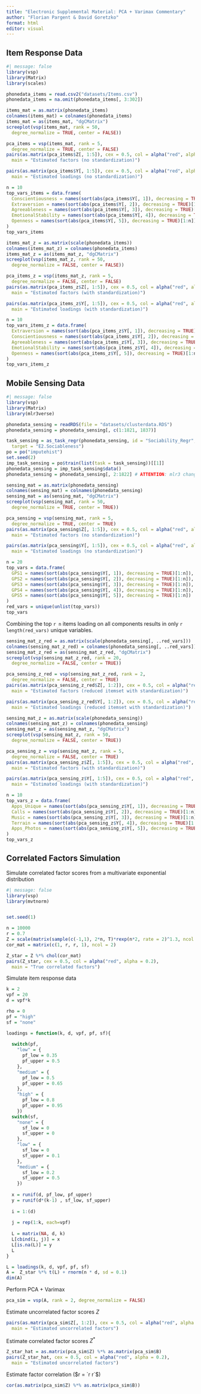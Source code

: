 ```yaml
---
title: "Electronic Supplemental Material: PCA + Varimax Commentary"
author: "Florian Pargent & David Goretzko"
format: html
editor: visual
---
```


## Item Response Data

```r
#| message: false
library(vsp)
library(Matrix)
library(scales)

phonedata_items = read.csv2("datasets/Items.csv")
phonedata_items = na.omit(phonedata_items[, 3:302])
```

```r
items_mat = as.matrix(phonedata_items)
colnames(items_mat) = colnames(phonedata_items)
items_mat = as(items_mat, "dgCMatrix")
screeplot(vsp(items_mat, rank = 50,
  degree_normalize = TRUE, center = FALSE))
```

```r
pca_items = vsp(items_mat, rank = 5,
  degree_normalize = TRUE, center = FALSE)
pairs(as.matrix(pca_items$Z[, 1:5]), cex = 0.5, col = alpha("red", alpha = 0.2), 
  main = "Estimated factors (no standardization)")
```

```r
pairs(as.matrix(pca_items$Y[, 1:5]), cex = 0.5, col = alpha("red", alpha = 0.3), 
  main = "Estimated loadings (no standardization)")
```

```r
n = 10
top_vars_items = data.frame(
  Conscientiousness = names(sort(abs(pca_items$Y[, 1]), decreasing = TRUE)[1:n]),
  Extraversion = names(sort(abs(pca_items$Y[, 2]), decreasing = TRUE)[1:n]),
  Agreeableness = names(sort(abs(pca_items$Y[, 3]), decreasing = TRUE)[1:n]),
  EmotionalStability = names(sort(abs(pca_items$Y[, 4]), decreasing = TRUE)[1:n]),
  Openness = names(sort(abs(pca_items$Y[, 5]), decreasing = TRUE)[1:n])
)
top_vars_items
```

```r
items_mat_z = as.matrix(scale(phonedata_items))
colnames(items_mat_z) = colnames(phonedata_items)
items_mat_z = as(items_mat_z, "dgCMatrix")
screeplot(vsp(items_mat_z, rank = 50,
  degree_normalize = FALSE, center = FALSE))
```

```r
pca_items_z = vsp(items_mat_z, rank = 5,
  degree_normalize = FALSE, center = FALSE)
pairs(as.matrix(pca_items_z$Z[, 1:5]), cex = 0.5, col = alpha("red", alpha = 0.2), 
  main = "Estimated factors (with standardization)")
```

```r
pairs(as.matrix(pca_items_z$Y[, 1:5]), cex = 0.5, col = alpha("red", alpha = 0.3), 
  main = "Estimated loadings (with standardization)")
```

```r
n = 10
top_vars_items_z = data.frame(
  Extraversion = names(sort(abs(pca_items_z$Y[, 1]), decreasing = TRUE)[1:n]),
  Conscientiousness = names(sort(abs(pca_items_z$Y[, 2]), decreasing = TRUE)[1:n]),
  Agreeableness = names(sort(abs(pca_items_z$Y[, 3]), decreasing = TRUE)[1:n]),
  EmotionalStability = names(sort(abs(pca_items_z$Y[, 4]), decreasing = TRUE)[1:n]),
  Openness = names(sort(abs(pca_items_z$Y[, 5]), decreasing = TRUE)[1:n])
)
top_vars_items_z
```

## Mobile Sensing Data

```r
#| message: false
library(vsp)
library(Matrix)
library(mlr3verse)

phonedata_sensing = readRDS(file = "datasets/clusterdata.RDS")
phonedata_sensing = phonedata_sensing[, c(1:1821, 1837)]

task_sensing = as_task_regr(phonedata_sensing, id = "Sociability_Regr",
  target = "E2.Sociableness")
po = po("imputehist")
set.seed(2)
imp_task_sensing = po$train(list(task = task_sensing))[[1]]
phonedata_sensing = imp_task_sensing$data()
phonedata_sensing = phonedata_sensing[, 2:1822] # ATTENTION: mlr3 changes variable order!
```

```r
sensing_mat = as.matrix(phonedata_sensing)
colnames(sensing_mat) = colnames(phonedata_sensing)
sensing_mat = as(sensing_mat, "dgCMatrix")
screeplot(vsp(sensing_mat, rank = 50,
  degree_normalize = TRUE, center = TRUE))
```

```r
pca_sensing = vsp(sensing_mat, rank = 5,
  degree_normalize = TRUE, center = TRUE)
pairs(as.matrix(pca_sensing$Z[, 1:5]), cex = 0.5, col = alpha("red", alpha = 0.2), 
  main = "Estimated factors (no standardization)")
```

```r
pairs(as.matrix(pca_sensing$Y[, 1:5]), cex = 0.5, col = alpha("red", alpha = 0.4), 
  main = "Estimated loadings (no standardization)")
```

```r
n = 20
top_vars = data.frame(
  GPS1 = names(sort(abs(pca_sensing$Y[, 1]), decreasing = TRUE)[1:n]),
  GPS2 = names(sort(abs(pca_sensing$Y[, 2]), decreasing = TRUE)[1:n]),
  GPS3 = names(sort(abs(pca_sensing$Y[, 3]), decreasing = TRUE)[1:n]),
  GPS4 = names(sort(abs(pca_sensing$Y[, 4]), decreasing = TRUE)[1:n]),
  GPS5 = names(sort(abs(pca_sensing$Y[, 5]), decreasing = TRUE)[1:n])
)
red_vars = unique(unlist(top_vars))
top_vars
```

Combining the top `r n` items loading on all components results in only `r length(red_vars)` unique variables. 

```r
sensing_mat_z_red = as.matrix(scale(phonedata_sensing[, ..red_vars]))
colnames(sensing_mat_z_red) = colnames(phonedata_sensing[, ..red_vars])
sensing_mat_z_red = as(sensing_mat_z_red, "dgCMatrix")
screeplot(vsp(sensing_mat_z_red, rank = 20,
  degree_normalize = FALSE, center = TRUE))
```

```r
pca_sensing_z_red = vsp(sensing_mat_z_red, rank = 2, 
  degree_normalize = FALSE, center = TRUE)
pairs(as.matrix(pca_sensing_z_red$Z[, 1:2]), cex = 0.5, col = alpha("red", alpha = 0.2), 
  main = "Estimated factors (reduced itemset with standardization)")
```

```r
pairs(as.matrix(pca_sensing_z_red$Y[, 1:2]), cex = 0.5, col = alpha("red", alpha = 0.6), 
  main = "Estimated loadings (reduced itemset with standardization)")
```

```r
sensing_mat_z = as.matrix(scale(phonedata_sensing))
colnames(sensing_mat_z) = colnames(phonedata_sensing)
sensing_mat_z = as(sensing_mat_z, "dgCMatrix")
screeplot(vsp(sensing_mat_z, rank = 50, 
  degree_normalize = FALSE, center = TRUE))
```

```r
pca_sensing_z = vsp(sensing_mat_z, rank = 5, 
  degree_normalize = FALSE, center = TRUE)
pairs(as.matrix(pca_sensing_z$Z[, 1:5]), cex = 0.5, col = alpha("red", alpha = 0.2), 
  main = "Estimated factors (with standardization)")
```

```r
pairs(as.matrix(pca_sensing_z$Y[, 1:5]), cex = 0.5, col = alpha("red", alpha = 0.4), 
  main = "Estimated loadings (with standardization)")
```

```r
n = 10
top_vars_z = data.frame(
  Apps_Unique = names(sort(abs(pca_sensing_z$Y[, 1]), decreasing = TRUE)[1:n]),
  Calls = names(sort(abs(pca_sensing_z$Y[, 2]), decreasing = TRUE)[1:n]),
  Music = names(sort(abs(pca_sensing_z$Y[, 3]), decreasing = TRUE)[1:n]),
  Terrain = names(sort(abs(pca_sensing_z$Y[, 4]), decreasing = TRUE)[1:n]),
  Apps_Photos = names(sort(abs(pca_sensing_z$Y[, 5]), decreasing = TRUE)[1:n])
)
top_vars_z
```

## Correlated Factors Simulation

Simulate correlated factor scores from a multivariate exponential distribution

```r
#| message: false
library(vsp)
library(mvtnorm)


set.seed(1)

n = 10000
r = 0.7
Z = scale(matrix(sample(c(-1,1), 2*n, T)*rexp(n*2, rate = 2)^1.3, ncol = 2))
cor_mat = matrix(c(1, r, r, 1), ncol = 2)

Z_star = Z %*% chol(cor_mat)
pairs(Z_star, cex = 0.5, col = alpha("red", alpha = 0.2), 
  main = "True correlated factors")
```

Simulate item response data

```r
k = 2
vpf = 20
d = vpf*k

rho = 0
pf = "high"
sf = "none"

loadings = function(k, d, vpf, pf, sf){
  
  switch(pf,
    "low" = {
      pf_low = 0.35
      pf_upper = 0.5
    },
    "medium" = {
      pf_low = 0.5
      pf_upper = 0.65
    },
    "high" = {
      pf_low = 0.8
      pf_upper = 0.95
    })
  switch(sf,
    "none" = {
      sf_low = 0
      sf_upper = 0
    },
    "low" = {
      sf_low = 0
      sf_upper = 0.1
    },
    "medium" = {
      sf_low = 0.2
      sf_upper = 0.5
    })
  
  x = runif(d, pf_low, pf_upper)
  y = runif(d*(k-1) , sf_low, sf_upper)
  
  i = 1:(d)
  
  j = rep(1:k, each=vpf)
  
  L = matrix(NA, d, k)
  L[cbind(i, j)] = x
  L[is.na(L)] = y
  L
}

L = loadings(k, d, vpf, pf, sf)
A =  Z_star %*% t(L) + rnorm(n * d, sd = 0.1)
dim(A)
```

Perform PCA + Varimax

```r
pca_sim = vsp(A, rank = 2, degree_normalize = FALSE)
```

Estimate uncorrelated factor scores $Z$

```r
pairs(as.matrix(pca_sim$Z[, 1:2]), cex = 0.5, col = alpha("red", alpha = 0.2), 
  main = "Estimated uncorrelated factors")
```

Estimate correlated factor scores $Z^*$

```r
Z_star_hat = as.matrix(pca_sim$Z) %*% as.matrix(pca_sim$B)
pairs(Z_star_hat, cex = 0.5, col = alpha("red", alpha = 0.2), 
  main = "Estimated uncorrelated factors")
```

Estimate factor correlation ($r = `r r`$)

```r
cor(as.matrix(pca_sim$Z) %*% as.matrix(pca_sim$B))
```
